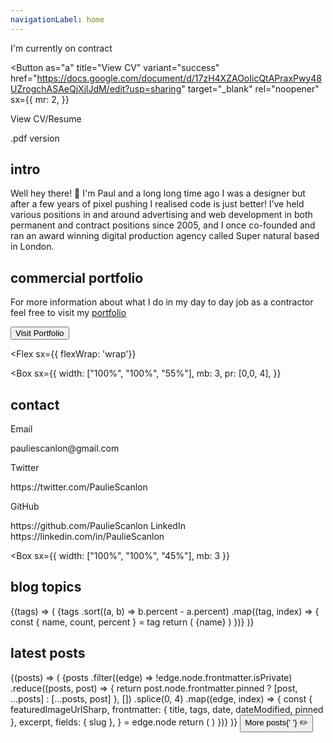 ```yaml
---
navigationLabel: home
---
```



<Alert variant="error">I'm currently on contract</Alert>
<Divider />
<Divider />

<ProfileInfo />
<Divider />
<Divider />

<Button
  as="a"
  title="View CV"
  variant="success"
  href="https://docs.google.com/document/d/17zH4XZAOoIicQtAPraxPwy48UZrogchASAeQjXjlJdM/edit?usp=sharing"
  target="_blank"
  rel="noopener"
  sx={{
    mr: 2,
  }}
>
  View CV/Resume
</Button>

<Link
  title="View CV/PDF"
  href="https://drive.google.com/file/d/1OH6VR_rqASnqcW6qzdSkvkiLH7SWkesO/view?usp=sharing"
  target="_blank"
  rel="noopener"
>
  .pdf version
</Link>
<Divider />
<Divider />

## intro

Well hey there! 👋 I'm Paul and a long long time ago I was a designer but after a few years of pixel pushing I realised
code is just better! I’ve held various positions in and around advertising and web development in both permanent and
contract positions since 2005, and I once co-founded and ran an award winning digital production agency called Super
natural based in London.

<Divider />

## commercial portfolio

For more information about what I do in my day to day job as a contractor feel free to visit my
[portfolio](http://www.pauliescanlon.io/)

<Button as="a" variant="secondary" href="http://www.pauliescanlon.io/" target="_blank">
  Visit Portfolio
</Button>

<Divider />
<Divider />

<Flex
  sx={{ flexWrap: 'wrap'}}
>
<Box
  sx={{
    width: ["100%", "100%", "55%"],
    mb: 3,
    pr: [0,0, 4],
  }}
>

## contact

<Text>Email</Text>
<Link href="mailto:pauliescanlon@gmail.com" target="_blank" variant="styles.a" rel="noopener">
  pauliescanlon@gmail.com
</Link>
<Divider />

<Text>Twitter</Text>
<Link href="https://twitter.com/PaulieScanlon" target="_blank" variant="styles.a" rel="noopener">
  https://twitter.com/PaulieScanlon
</Link>
<Divider />

<Text>GitHub</Text>
<Link href="https://github.com/PaulieScanlon" target="_blank" variant="styles.a" rel="noopener">
  https://github.com/PaulieScanlon
</Link>
<Divider />

<Text>
  LinkedIn
</Text>
<Link
  href="https://www.linkedin.com/in/PaulieScanlon/"
  target="_blank"
  variant="styles.a"
>
  https://linkedin.com/in/PaulieScanlon
</Link>
<Divider />
<Divider />
</Box>

<Box
  sx={{
    width: ["100%", "100%", "45%"],
    mb: 3
  }}
>

## blog topics

<Divider />

<SourceTags>
  {(tags) => (
    <Box>
      {tags
        .sort((a, b) => b.percent - a.percent)
        .map((tag, index) => {
          const { name, count, percent } = tag
          return (
            <Badge
              key={index}
              variant="primary"
              sx={{
                mr: 2,
                mb: 2,
                color: mix('secondary', 'primary', `${index / tags.length}`),
                borderColor: mix('secondary', 'primary', `${index / tags.length}`),
              }}
            >
              {name}
            </Badge>
          )
        })}
    </Box>
  )}
</SourceTags>

<Divider />
<Divider />

</Box>
</Flex>

## latest posts

<Divider />

<SourceList filter="posts">
  {(posts) => (
    <Grid
      sx={{
        gridTemplateColumns: ['1fr', '1fr', '1fr 1fr'],
      }}
    >
      {posts
        .filter((edge) => !edge.node.frontmatter.isPrivate)
        .reduce((posts, post) => {
          return post.node.frontmatter.pinned ? [post, ...posts] : [...posts, post]
        }, [])
        .splice(0, 4)
        .map((edge, index) => {
          const {
            featuredImageUrlSharp,
            frontmatter: { title, tags, date, dateModified, pinned },
            excerpt,
            fields: { slug },
          } = edge.node
          return (
            <PostCard
              key={index}
              title={title}
              featuredImageUrlSharp={featuredImageUrlSharp}
              tags={tags}
              date={date}
              dateModified={dateModified}
              excerpt={excerpt}
              slug={slug}
              pinned={pinned}
            />
          )
        })}
    </Grid>
  )}
</SourceList>
<Divider />
<Flex
  sx={{
    justifyContent: 'center',
  }}
>
  <Box>
    <Button as={GatsbyLink} variant="ghost" to="/posts">
      More posts{' '}
      <Box as="span" role="img" aria-label="pencil">
        ✏️
      </Box>
    </Button>
  </Box>
</Flex>
